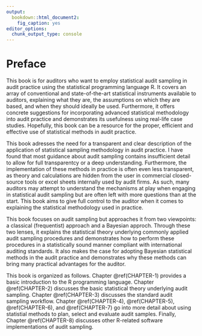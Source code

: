 ```yaml
---
output:
  bookdown::html_document2:
    fig_caption: yes
editor_options:
  chunk_output_type: console
---
```


# Preface {-}

This book is for auditors who want to employ statistical audit sampling in audit
practice using the statistical programming language R. It covers an array of
conventional and state-of-the-art statistical instruments available to auditors,
explaining what they are, the assumptions on which they are based, and when they
should ideally be used. Furthermore, it offers concrete suggestions for
incorporating advanced statistical methodology into audit practice and
demonstrates its usefulness using real-life case studies. Hopefully, this book
can be a resource for the proper, efficient and effective use of statistical
methods in audit practice.

This book adresses the need for a transparent and clear description of the
application of statistical sampling methodology in audit practice. I have found
that most guidance about audit sampling contains insufficient detail to allow
for full transparentcy or a deep understanding. Furthermore, the implementation
of these methods in practice is often even less transparent, as theory and
calculations are hidden from the user in commercial closed-source tools or excel
sheets internally used by audit firms. As such, many auditors may attempt to
understand the mechanisms at play when engaging in statistical audit sampling
but are often left with more questions than at the start. This book aims to give
full control to the auditor when it comes to explaining the statistical
methodology used in practice.

This book focuses on audit sampling but approaches it from two viewpoints: a
classical (frequentist) approach and a Bayesian approch. Through these two
lenses, it explains the statistical theory underlying commonly applied audit
sampling procedures and demonstrates how to perform these procedures in a
statistically sound manner compliant with international auditing standards.
It also makes the case for adopting Bayesian statistical methods in the audit
practice and demonstrates why these methods can bring many practical advantages
for the auditor.

This book is organized as follows. Chapter \@ref(CHAPTER-1) provides a
basic introduction to the R programming language. Chapter \@ref(CHAPTER-2)
discusses the basic statistical theory underlying audit sampling. Chapter
\@ref(CHAPTER-3) discusses the standard audit sampling workflow. Chapter
\@ref(CHAPTER-4), \@ref(CHAPTER-5), \@ref(CHAPTER-6), and \@ref(CHAPTER-7) go
into more detail about using statistial methods to plan, select and evaluate
audit samples. Finally, Chapter \@ref(CHAPTER-8) discusses other R-related
software implementations of audit sampling.
